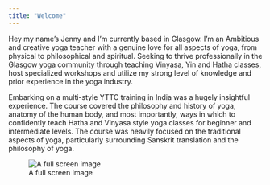 ```yaml
---
title: "Welcome"
---
```


Hey my name's Jenny and I'm currently based in Glasgow. I'm an Ambitious and creative yoga teacher with a genuine love for all aspects of yoga, from physical to philosophical and spiritual. Seeking to thrive professionally in the Glasgow yoga community through teaching Vinyasa, Yin and Hatha classes, host specialized workshops and utilize my strong level of knowledge and prior experience in the yoga industry.

Embarking on a multi-style YTTC training in India was a hugely insightful experience. The course covered the philosophy and history of yoga, anatomy of the human body, and most importantly, ways in which to confidently teach Hatha and Vinyasa style yoga classes for beginner and intermediate levels. The course was heavily focused on the traditional aspects of yoga, particularly surrounding Sanskrit translation and the philosophy of yoga.

::: {.column-screen}
![A full screen image](main.jpg)
:::